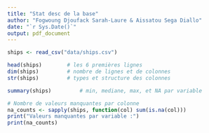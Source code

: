 ```yaml
---
title: "Stat desc de la base"
author: "Fogwoung Djoufack Sarah-Laure & Aissatou Sega Diallo"
date: "`r Sys.Date()`"
output: pdf_document
---
```


```r
ships <- read_csv("data/ships.csv")  
```
```r
head(ships)        # les 6 premières lignes
dim(ships)         # nombre de lignes et de colonnes
str(ships)         # types et structure des colonnes
```

```r
summary(ships)         # min, mediane, max, et NA par variable
```

```r
# Nombre de valeurs manquantes par colonne
na_counts <- sapply(ships, function(col) sum(is.na(col)))
print("Valeurs manquantes par variable :")
print(na_counts)
```

